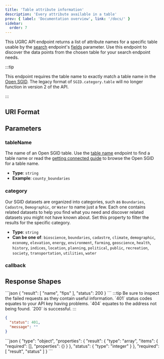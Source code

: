 ```yaml
---
title: 'Table attribute information'
description: 'Every attribute available in a table'
prev: { label: 'Documentation overview', link: '/docs/' }
sidebar:
  order: 7
---
```



This UGRC API endpoint returns a list of attribute names for a specific table usable by the [search](/docs/v1/endpoints/searching) endpoint's [fields](/docs/v1/endpoints/searching/#fields) parameter. Use this endpoint to discover the data points from the chosen table for your search endpoint needs.

:::tip

This endpoint requires the table name to exactly match a table name in the [Open SGID](https://gis.utah.gov/documentation/sgid/open-sgid). The legacy format of `SGID.category.table` will no longer function in version 2 of the API.

:::

## URI Format

<Uri verb="GET" endpoint="info/fieldnames/{tableName}" />

## Parameters

<Card title="Required path parameters" icon="approve-check">

### tableName

The name of an Open SGID table. Use the [table name](/docs/v1/endpoints/feature-class-names) endpoint to find a table name or read the [getting connected guide](https://gis.utah.gov/documentation/sgid/open-sgid/) to browse the Open SGID for a table name.

- **Type**: `string`
- **Example**: `county_boundaries`

</Card>
<Card title="Optional query string parameters" icon="setting">

### category

Our SGID datasets are organized into categories, such as `Boundaries`, `Cadastre`, `Demographic`, or `Water` to name just a few. Each one contains related datasets to help you find what you need and discover related datasets you might not have known about. Set this property to filter the results for the specific category.

- **Type**: `string`
- **Can be one of**: `bioscience`, `boundaries`, `cadastre`, `climate`, `demographic`, `economy`, `elevation`, `energy`, `environment`, `farming`, `geoscience`, `health`, `history`, `indices`, `location`, `planning`, `political`, `public`, `recreation`, `society`, `transportation`, `utilities`, `water`

### callback

<Callback />

</Card>

## Response Shapes

<Tabs>
	<TabItem label="Successful Example">
  ```json
{
    "result": [
       "name",
       "fips"
    ],
    "status": 200
}
```
</TabItem>
	<TabItem label="Error Example">
  :::tip
  Be sure to inspect the failed requests as they contain useful information. `401` status codes equates to your API key having problems. `404` equates to the address not being found. `200` is successful.
  :::

```json
{
  "status": 401,
  "message": ""
}
```

  </TabItem>
  <TabItem label="JSON Schema">
```json
{
  "type": "object",
  "properties": {
    "result": {
      "type": "array",
      "items": {
        "required": [],
        "properties": {}
      }
    },
    "status": {
      "type": "integer"
    }
  },
  "required": [
    "result",
    "status"
  ]
}
```
  </TabItem>
</Tabs>
